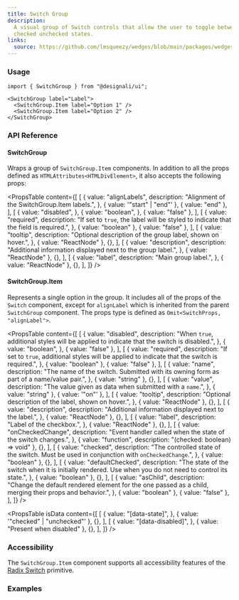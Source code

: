 ```yaml
---
title: Switch Group
description:
  A visual group of Switch controls that allow the user to toggle between
  checked unchecked states.
links:
  source: https://github.com/lmsqueezy/wedges/blob/main/packages/wedges/src/components/SwitchGroup/SwitchGroup.tsx
---
```


<PreviewComponent name="switch-group/preview" />

### Usage

```tsx
import { SwitchGroup } from "@designali/ui";
```

```tsx showLineNumbers
<SwitchGroup label="Label">
  <SwitchGroup.Item label="Option 1" />
  <SwitchGroup.Item label="Option 2" />
</SwitchGroup>
```

### API Reference

#### SwitchGroup

Wraps a group of `SwitchGroup.Item` components. In addition to all the props
defined as `HTMLAttributes<HTMLDivElement>`, it also accepts the following
props:

<PropsTable
  content={[
    [
      {
        value: "alignLabels",
        description: "Alignment of the SwitchGroup.Item labels.",
      },
      { value: '"start" | "end"' },
      { value: "end" },
    ],
    [
      {
        value: "disabled",
      },
      {
        value: "boolean",
      },
      { value: "false" },
    ],
    [
      {
        value: "required",
        description:
          "If set to `true`, the label will be styled to indicate that the field is required.",
      },
      { value: "boolean" },
      { value: "false" },
    ],
    [
      {
        value: "tooltip",
        description: "Optional description of the group label, shown on hover.",
      },
      { value: "ReactNode" },
      {},
    ],
    [
      {
        value: "description",
        description:
          "Additional information displayed next to the group label.",
      },
      { value: "ReactNode" },
      {},
    ],
    [
      {
        value: "label",
        description: "Main group label.",
      },
      { value: "ReactNode" },
      {},
    ],
  ]}
/>

#### SwitchGroup.Item

Represents a single option in the group. It includes all of the props of the
`Switch` component, except for `alignLabel` which is inherited from the parent
`SwitchGroup` component. The props type is defined as
`Omit<SwitchProps, "alignLabel">`.

<PropsTable
  content={[
    [
      {
        value: "disabled",
        description:
          "When `true`, additional styles will be applied to indicate that the switch is disabled.",
      },
      {
        value: "boolean",
      },
      { value: "false" },
    ],
    [
      {
        value: "required",
        description:
          "If set to `true`, additional styles will be applied to indicate that the switch is required.",
      },
      { value: "boolean" },
      { value: "false" },
    ],
    [
      {
        value: "name",
        description:
          "The name of the switch. Submitted with its owning form as part of a name/value pair.",
      },
      { value: "string" },
      {},
    ],
    [
      {
        value: "value",
        description: "The value given as data when submitted with a `name`.",
      },
      { value: "string" },
      { value: '"on"' },
    ],
    [
      {
        value: "tooltip",
        description: "Optional description of the label, shown on hover.",
      },
      { value: "ReactNode" },
      {},
    ],
    [
      {
        value: "description",
        description: "Additional information displayed next to the label.",
      },
      { value: "ReactNode" },
      {},
    ],
    [
      {
        value: "label",
        description: "Label of the checkbox.",
      },
      { value: "ReactNode" },
      {},
    ],
    [
      {
        value: "onCheckedChange",
        description:
          "Event handler called when the state of the switch changes.",
      },
      { value: "function", description: "(checked: boolean) => void" },
      {},
    ],
    [
      {
        value: "checked",
        description:
          "The controlled state of the switch. Must be used in conjunction with `onCheckedChange`.",
      },
      { value: "boolean" },
      {},
    ],
    [
      {
        value: "defaultChecked",
        description:
          "The state of the switch when it is initially rendered. Use when you do not need to control its state.",
      },
      { value: "boolean" },
      {},
    ],
    [
      {
        value: "asChild",
        description:
          "Change the default rendered element for the one passed as a child, merging their props and behavior.",
      },
      { value: "boolean" },
      { value: "false" },
    ],
  ]}
/>

<PropsTable
  isData
  content={[
    [
      {
        value: "[data-state]",
      },
      { value: '"checked" | "unchecked"' },
      {},
    ],
    [
      {
        value: "[data-disabled]",
      },
      { value: "Present when disabled" },
      {},
    ],
  ]}
/>

### Accessibility

The `SwitchGroup.Item` component supports all accessibility features of the
<a href="https://www.radix-ui.com/primitives/docs/components/switch#accessibility" target="_blank" rel="nofollow noreferrer">Radix
Switch</a> primitive.

### Examples

<PreviewComponent name="switch-group/example-1" />
